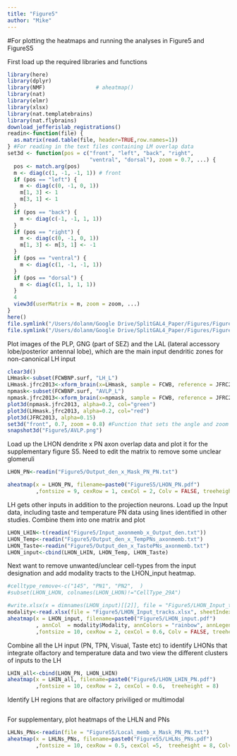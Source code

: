 ```yaml
---
title: "Figure5"
author: "Mike"
---
```

#For plotting the heatmaps and running the analyses in Figure5 and FigureS5

First load up the required libraries and functions
```r
library(here)
library(dplyr)
library(NMF)                # aheatmap()
library(nat)
library(elmr)
library(xlsx)
library(nat.templatebrains)
library(nat.flybrains)
download_jefferislab_registrations()
readin<-function(file) {
  as.matrix(read.table(file, header=TRUE,row.names=1))
} #For reading in the text files containing LM overlap data 
set3d <- function(pos = c("front", "left", "back", "right",
                          "ventral", "dorsal"), zoom = 0.7, ...) {
  pos <- match.arg(pos)
  m <- diag(c(1, -1, -1, 1)) # front
  if (pos == "left") {
    m <- diag(c(0, -1, 0, 1))
    m[1, 3] <- 1
    m[3, 1] <- 1
  }
  if (pos == "back") {
    m <- diag(c(-1, -1, 1, 1))
  }
  if (pos == "right") {
    m <- diag(c(0, -1, 0, 1))
    m[1, 3] <- m[3, 1] <- -1
  }
  if (pos == "ventral") {
    m <- diag(c(1, -1, -1, 1))
  }
  if (pos == "dorsal") {
    m <- diag(c(1, 1, 1, 1))
  }
  4
  view3d(userMatrix = m, zoom = zoom, ...)
}
here()
file.symlink("/Users/dolanm/Google Drive/SplitGAL4_Paper/Figures/Figure5", here())
file.symlink("/Users/dolanm/Google Drive/SplitGAL4_Paper/Figures/FigureS5", here())
```

Plot images of the PLP, GNG (part of SEZ) and the LAL (lateral accessory lobe/posterior antennal lobe), which are the main input dendritic zones for non-canonical LH input 
```r
clear3d()
LHmask<-subset(FCWBNP.surf, "LH_L")
LHmask.jfrc2013<-xform_brain(x=LHmask, sample = FCWB, reference = JFRC2013)
npmask<-subset(FCWBNP.surf, "AVLP_L")
npmask.jfrc2013<-xform_brain(x=npmask, sample = FCWB, reference = JFRC2013)
plot3d(npmask.jfrc2013, alpha=0.2, col="green")
plot3d(LHmask.jfrc2013, alpha=0.2, col="red")
plot3d(JFRC2013, alpha=0.15)
set3d("front", 0.7, zoom = 0.8) #Function that sets the angle and zoom 
snapshot3d("Figure5/AVLP.png")
```

Load up the LHON dendrite x PN axon overlap data and plot it for the supplementary figure S5. Need to edit the matrix to remove some unclear glomeruli
```r
LHON_PN<-readin("Figure5/Output_den_x_Mask_PN_PN.txt")

aheatmap(x = LHON_PN, filename=paste0("FigureS5/LHON_PN.pdf")
         ,fontsize = 9, cexRow = 1, cexCol = 2, Colv = FALSE, treeheight = 15)
```

LH gets other inputs in addition to the projection neurons. Load up the Input data, including taste and temperature PN data using lines identified in other studies. Combine them into one matrix and plot 
```r
LHON_LHIN<-t(readin("Figure5/Input_axonmemb_x_Output_den.txt"))
LHON_Temp<-readin("Figure5/Output_den_x_TempPNs_axonmemb.txt")
LHON_Taste<-readin("Figure5/Output_den_x_TastePNs_axonmemb.txt")
LHON_input<-cbind(LHON_LHIN, LHON_Temp, LHON_Taste)
```

Next want to remove unwanted/unclear cell-types from the input designation and add modality tracts to the LHON_input heatmap. 
```r
#celltype_remove<-c("145", "PN1", "PN2",  )
#subset(LHON_LHON, colnames(LHON_LHON)!="CellType_29A")

#write.xlsx(x = dimnames(LHON_input)[[2]], file = "Figure5/LHON_Input_tracks.xlsx")
modality<-read.xlsx(file = "Figure5/LHON_Input_tracks.xlsx", sheetIndex = 1)
aheatmap(x = LHON_input, filename=paste0("Figure5/LHON_input.pdf")
         , annCol  = modality$Modality, annColors = "rainbow", annLegend = FALSE
         ,fontsize = 10, cexRow = 2, cexCol = 0.6, Colv = FALSE, treeheight = 8)
```

Combine all the LH input (PN, TPN, Visual, Taste etc) to identify LHONs that integrate olfactory and temperature data and two view the different clusters of inputs to the LH 
```r
LHIN_all<-cbind(LHON_PN, LHON_LHIN)
aheatmap(x = LHIN_all, filename=paste0("Figure5/LHON_LHIN_PN.pdf")
         ,fontsize = 10, cexRow = 2, cexCol = 0.6,  treeheight = 8)
```

Identify LH regions that are olfactory priviliged or multimodal 
```r
```

For supplementary, plot heatmaps of the LHLN and PNs
```r
LHLNs_PNs<-readin(file = "FigureS5/Local_memb_x_Mask_PN_PN.txt")
aheatmap(x = LHLNs_PNs, filename=paste0("FigureS5/LHLNs_PNs.pdf")
         ,fontsize = 10, cexRow = 0.5, cexCol =5,  treeheight = 8, Colv = FALSE)
```


```r
```


